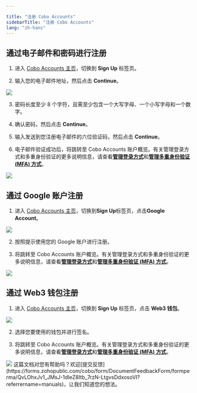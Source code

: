 ```yaml
---

title: "注册 Cobo Accounts"
sidebarTitle: "注册 Cobo Accounts"
lang: "zh-hans"
---
```

## 通过电子邮件和密码进行注册

1. 进入 [Cobo Accounts 主页](https://accounts.cobo.com/)，切换到 **Sign Up** 标签页。

2. 输入您的电子邮件地址，然后点击 **Continue**。

<img src="/cn/images/cobo-accounts/mLmux5N6lIagFO8CxPmbvSCyEGL7w8RcN1UhLSu_afDz1KAEZrQ95Q-JeRA5oaPtWWY0RUZHH1YWcZqSberce8r_XgTaxyWdjHcl3J5xG2YFQQdZmLCECK1o8QQM_80B_Gn9PW55zXc8m-khYztVe8Q.png" className="screenshot_modal"/>

3. 密码长度至少 8 个字符，且需至少包含一个大写字母、一个小写字母和一个数字。

4. 确认密码，然后点击 **Continue**。

5. 输入发送到您注册电子邮件的六位验证码，然后点击 **Continue**。

6. 电子邮件验证成功后，将跳转至 Cobo Accounts 账户概览。有关管理登录方式和多重身份验证的更多说明信息，请查看[**管理登录方式**](/cn/accounts/add-passkey-as-login-method)和[**管理多重身份验证 (MFA) 方式**](/cn/accounts/reset-google-authenticator)。

<img src="/cn/images/cobo-accounts/lmj06pNK0IJPiSdTVKbGmNoeMQ-4mlCwbxTAhgxbHFOVAg1OJUznbSp6Tofbykm1MQBA1EVZaVctKyfBYheE-8TZfe8UkZ41dwO6nx6F9-vVYl5BQeO-P3u-yOaniN6p5_uw1Y91dSNosfu-zKCT3ko.svg" className="screenshot_full_screen"/>


## 通过 Google 账户注册

1. 进入 [Cobo Accounts 主页](https://accounts.cobo.com/)，切换到**Sign Up**标签页，点击**Google Account**。

<img src="/cn/images/cobo-accounts/mLmux5N6lIagFO8CxPmbvSCyEGL7w8RcN1UhLSu_afDz1KAEZrQ95Q-JeRA5oaPtWWY0RUZHH1YWcZqSberce8r_XgTaxyWdjHcl3J5xG2YFQQdZmLCECK1o8QQM_80B_Gn9PW55zXc8m-khYztVe8Q.png" className="screenshot_modal"/>

2. 按照提示使用您的 Google 账户进行注册。

3. 将跳转至 Cobo Accounts 账户概览。有关管理登录方式和多重身份验证的更多说明信息，请查看[**管理登录方式**](/cn/accounts/add-passkey-as-login-method)和[**管理多重身份验证 (MFA) 方式**](/cn/accounts/reset-google-authenticator)。

<img src="/cn/images/cobo-accounts/lmj06pNK0IJPiSdTVKbGmNoeMQ-4mlCwbxTAhgxbHFOVAg1OJUznbSp6Tofbykm1MQBA1EVZaVctKyfBYheE-8TZfe8UkZ41dwO6nx6F9-vVYl5BQeO-P3u-yOaniN6p5_uw1Y91dSNosfu-zKCT3ko.svg" className="screenshot_full_screen"/>

## 通过 Web3 钱包注册

1. 进入 [Cobo Accounts 主页](https://accounts.cobo.com/)，切换到 **Sign Up** 标签页，点击 **Web3 钱包**。

<img src="/cn/images/cobo-accounts/mLmux5N6lIagFO8CxPmbvSCyEGL7w8RcN1UhLSu_afDz1KAEZrQ95Q-JeRA5oaPtWWY0RUZHH1YWcZqSberce8r_XgTaxyWdjHcl3J5xG2YFQQdZmLCECK1o8QQM_80B_Gn9PW55zXc8m-khYztVe8Q.png" className="screenshot_modal"/>

2. 选择您要使用的钱包并进行签名。

3. 将跳转至 Cobo Accounts 账户概览。有关管理登录方式和多重身份验证的更多说明信息，请查看[**管理登录方式**](/cn/accounts/add-passkey-as-login-method)和[**管理多重身份验证 (MFA) 方式**](/cn/accounts/reset-google-authenticator)。

<img src="/cn/images/cobo-accounts/lmj06pNK0IJPiSdTVKbGmNoeMQ-4mlCwbxTAhgxbHFOVAg1OJUznbSp6Tofbykm1MQBA1EVZaVctKyfBYheE-8TZfe8UkZ41dwO6nx6F9-vVYl5BQeO-P3u-yOaniN6p5_uw1Y91dSNosfu-zKCT3ko.svg" className="screenshot_full_screen"/>
<Tip>这篇文档对您有帮助吗？欢迎[提交反馈](https://forms.zohopublic.com/cobo/form/DocumentFeedbackForm/formperma/QvLOhxJv1_JMsJ-1dleZ8Itb_7rzN-LtgvsDdxosoVI?referrername=manuals)，让我们知道您的想法。</Tip>